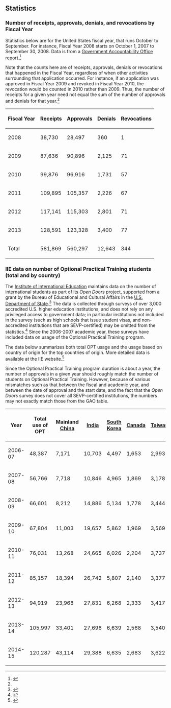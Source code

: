 == Statistics ==

=== Number of receipts, approvals, denials, and revocations by Fiscal Year ===

Statistics below are for the United States fiscal year, that runs October to September. For instance, Fiscal Year 2008 starts on October 1, 2007 to September 30, 2008. Data is from a [[Government Accountability Office]] report.<ref name=gao-report>{{cite web|url = http://www.gao.gov/assets/670/661192.pdf|title = Student and Exchange Visitor Program. DHS Needs to Assess Risks and Strengthen Oversight of Foreign Students with Employment Authorization|date = February 1, 2014|accessdate = April 8, 2016}}</ref>

Note that the counts here are of receipts, approvals, denials or revocations that happened in the Fiscal Year, regardless of when other activities surrounding that application occurred. For instance, if an application was approved in Fiscal Year 2009 and revoked in Fiscal Year 2010, the revocation would be counted in 2010 rather than 2009. Thus, the number of receipts for a given year need not equal the sum of the number of approvals and denials for that year.<ref name=gao/>

{| class="sortable" border="1"
! Fiscal Year !! Receipts !! Approvals !! Denials !! Revocations
|-
| 2008 || 38,730 || 28,497 || 360 || 1
|-
| 2009 || 87,636 || 90,896 || 2,125 || 71
|-
| 2010 || 99,876 || 96,916 || 1,731 || 57
|-
| 2011 || 109,895 || 105,357 || 2,226 || 67
|-
| 2012 || 117,141 || 115,303 || 2,801 || 71
|-
| 2013 || 128,591 || 123,328 || 3,400 || 77
|-
! Total || 581,869 || 560,297 || 12,643 || 344
|}

=== IIE data on number of Optional Practical Training students (total and by country) ===

The [[Institute of International Education]] maintains data on the number of international students as part of its ''Open Doors'' project, supported from a grant by the Bureau of Educational and Cultural Affairs in the [[U.S. Department of State]].<ref name=open-doors>{{cite web|url = http://iie.org/Research-and-Publications/Open-Doors|title = Open Doors|publisher = [[Institute of International Education]]|accessdate = April 9, 2016}}</ref> The data is collected through surveys of over 3,000 accredited U.S. higher education institutions, and does not rely on any privileged access to government data; in particular institutions not included in the survey (such as high schools that issue student visas, and non-accredited institutions that are SEVP-certified) may be omitted from the statistics.<ref name=open-doors-faq>{{cite web|url = http://iie.org/Research-and-Publications/Open-Doors/FAQ|title = Open Doors FAQs|publisher = [[Institute of International Education]]|accessdate = April 9, 2016}}</ref> Since the 2006-2007 academic year, these surveys have included data on usage of the Optional Practical Training program.

The data below summarizes both total OPT usage and the usage based on country of origin for the top countries of origin. More detailed data is available at the IIE website.<ref>{{cite web|url = http://iie.org/Research-and-Publications/Open-Doors/Data/International-Students/By-Academic-Level-and-Place-of-Origin|title = International Students: Academic Level and Place of Origin|publisher = [[Institute of International Educators]]|accessdate = April 9, 2016}}</ref>

Since the Optional Practical Training program duration is about a year, the number of approvals in a given year should roughly match the number of students on Optional Practical Training. However, because of various mismatches such as that between the fiscal and academic year, and between the date of approval and the start date, and the fact that the ''Open Doors'' survey does not cover all SEVP-certified institutions, the numbers may not exactly match those from the GAO table.

{| class="sortable" border="1"
! Year !! Total use of OPT !! Mainland [[China]] !! [[India]] !! [[South Korea]] !! [[Canada]] !! [[Taiwan]] !! [[Japan]]
|-
| 2006-07 || 48,387 || 7,171 || 10,703 || 4,497 || 1,653 || 2,993 || 2,350 
|-
| 2007-08 || 56,766 || 7,718 || 10,846 || 4,965 || 1,869 || 3,178 || 2,459 
|-
| 2008-09 || 66,601 || 8,212 || 14,886 || 5,134 || 1,778 || 3,444 || 2,237
|-
| 2009-10 || 67,804 || 11,003 || 19,657 || 5,862 || 1,969 || 3,569 || 2,068
|-
| 2010-11 || 76,031 || 13,268 || 24,665 || 6,026 || 2,204 || 3,737 || 1,820
|-
| 2011-12 || 85,157 || 18,394 || 26,742 || 5,807 || 2,140 || 3,377 || 1,593
|-
| 2012-13 || 94,919 || 23,968 || 27,831 || 6,268 || 2,333 || 3,417 || 1,630 
|-
| 2013-14 || 105,997 || 33,401 || 27,696 || 6,639 || 2,568 || 3,540 || 1,458
|-
| 2014-15 || 120,287 || 43,114 || 29,388 || 6,635 || 2,683 || 3,622 || 1,285
|}